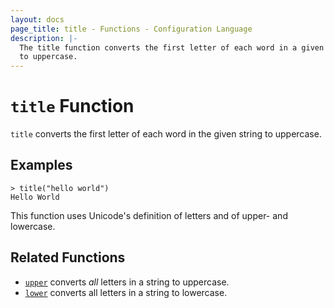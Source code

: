 ```yaml
---
layout: docs
page_title: title - Functions - Configuration Language
description: |-
  The title function converts the first letter of each word in a given string
  to uppercase.
---
```


# `title` Function

`title` converts the first letter of each word in the given string to uppercase.

## Examples

```shell-session
> title("hello world")
Hello World
```

This function uses Unicode's definition of letters and of upper- and lowercase.

## Related Functions

- [`upper`](/docs/job-specification/hcl2/functions/string/upper) converts _all_ letters in a string to uppercase.
- [`lower`](/docs/job-specification/hcl2/functions/string/lower) converts all letters in a string to lowercase.
